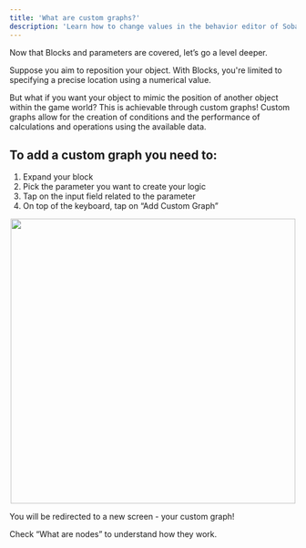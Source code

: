 ```yaml
---
title: 'What are custom graphs?'
description: 'Learn how to change values in the behavior editor of Soba!'
---
```


Now that Blocks and parameters are covered, let’s go a level deeper.

Suppose you aim to reposition your object. With Blocks, you're limited to specifying a precise location using a numerical value.

But what if you want your object to mimic the position of another object within the game world? This is achievable through custom graphs! Custom graphs allow for the creation of conditions and the performance of calculations and operations using the available data.

## To add a custom graph you need to:
1. Expand your block
2. Pick the parameter you want to create your logic
3. Tap on the input field related to the parameter
4. On top of the keyboard, tap on “Add Custom Graph”
  <p align="center">
      <img width="500" noZoom src="https://i.imgur.com/sNma3ty.png" /> </p>

You will be redirected to a new screen - your custom graph!

Check “What are nodes” to understand how they work.

